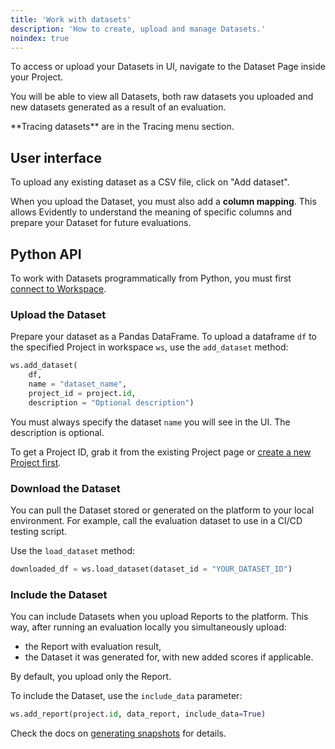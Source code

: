 ```yaml
---
title: 'Work with datasets'
description: 'How to create, upload and manage Datasets.'
noindex: true
---
```


To access or upload your Datasets in UI, navigate to the Dataset Page inside your Project.

You will be able to view all Datasets, both raw datasets you uploaded and new datasets generated as a result of an evaluation.

<Tip>
  **Tracing datasets** are in the Tracing menu section.
</Tip>

## User interface

To upload any existing dataset as a CSV file, click on "Add dataset".

When you upload the Dataset, you must also add a **column mapping**. This allows Evidently to understand the meaning of specific columns and prepare your Dataset for future evaluations.

## Python API

To work with Datasets programmatically from Python, you must first [connect to Workspace](../setup/cloud).

### Upload the Dataset

Prepare your dataset as a Pandas DataFrame. To upload a dataframe `df` to the specified Project in workspace `ws`, use the `add_dataset` method:

```python
ws.add_dataset(
    df,
    name = "dataset_name",
    project_id = project.id, 
    description = "Optional description")
```

You must always specify the dataset `name` you will see in the UI. The description is optional.

To get a Project ID, grab it from the existing Project page or [create a new Project first](projects_manage).

### Download the Dataset

You can pull the Dataset stored or generated on the platform to your local environment. For example, call the evaluation dataset to use in a CI/CD testing script.

Use the `load_dataset` method:

```python
downloaded_df = ws.load_dataset(dataset_id = "YOUR_DATASET_ID") 
```

### Include the Dataset

You can include Datasets when you upload Reports to the platform. This way, after running an evaluation locally you simultaneously upload:

* the Report with evaluation result,
* the Dataset it was generated for, with new added scores if applicable.

By default, you upload only the Report.

To include the Dataset, use the `include_data` parameter:

```python
ws.add_report(project.id, data_report, include_data=True)
```

Check the docs on [generating snapshots](../library/snapshots) for details.